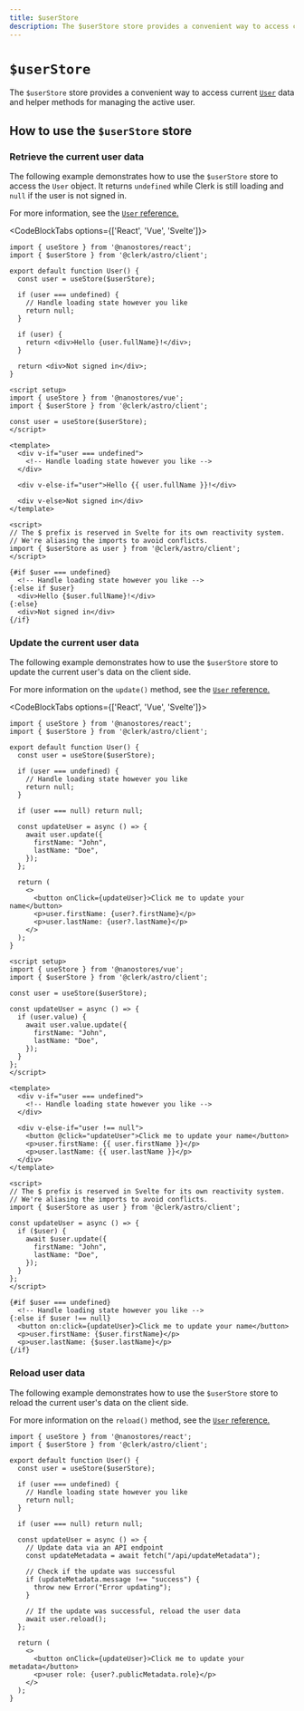 ```yaml
---
title: $userStore
description: The $userStore store provides a convenient way to access current user data and helper methods for managing the active user.
---
```


# `$userStore`

The `$userStore` store provides a convenient way to access current [`User`](https://clerk.com/docs/references/javascript/user/user) data and helper methods for managing the active user.

## How to use the `$userStore` store

### Retrieve the current user data

The following example demonstrates how to use the `$userStore` store to access the `User` object. It returns `undefined` while Clerk is still loading and `null` if the user is not signed in.

For more information, see the [`User` reference.](https://clerk.com/docs/references/javascript/user/user#user-object)

<CodeBlockTabs options={['React', 'Vue', 'Svelte']}>
```tsx {{ prettier: false, filename: 'user.tsx' }}
import { useStore } from '@nanostores/react';
import { $userStore } from '@clerk/astro/client';

export default function User() {
  const user = useStore($userStore);

  if (user === undefined) {
    // Handle loading state however you like
    return null;
  }

  if (user) {
    return <div>Hello {user.fullName}!</div>;
  }

  return <div>Not signed in</div>;
}
```

```vue {{ prettier: false, filename: 'user.vue' }}
<script setup>
import { useStore } from '@nanostores/vue';
import { $userStore } from '@clerk/astro/client';

const user = useStore($userStore);
</script>

<template>
  <div v-if="user === undefined">
    <!-- Handle loading state however you like -->
  </div>

  <div v-else-if="user">Hello {{ user.fullName }}!</div>

  <div v-else>Not signed in</div>
</template>
```

```svelte {{ prettier: false, filename: 'user.svelte' }}
<script>
// The $ prefix is reserved in Svelte for its own reactivity system.
// We're aliasing the imports to avoid conflicts.
import { $userStore as user } from '@clerk/astro/client';
</script>

{#if $user === undefined}
  <!-- Handle loading state however you like -->
{:else if $user}
  <div>Hello {$user.fullName}!</div>
{:else}
  <div>Not signed in</div>
{/if}
```
</CodeBlockTabs>

### Update the current user data

The following example demonstrates how to use the `$userStore` store to update the current user's data on the client side.

For more information on the `update()` method, see the [`User` reference.](https://clerk.com/docs/references/javascript/user/user#update)

<CodeBlockTabs options={['React', 'Vue', 'Svelte']}>
```tsx {{ prettier: false, filename: 'user.tsx' }}
import { useStore } from '@nanostores/react';
import { $userStore } from '@clerk/astro/client';

export default function User() {
  const user = useStore($userStore);

  if (user === undefined) {
    // Handle loading state however you like
    return null;
  }

  if (user === null) return null;

  const updateUser = async () => {
    await user.update({
      firstName: "John",
      lastName: "Doe",
    });
  };

  return (
    <>
      <button onClick={updateUser}>Click me to update your name</button>
      <p>user.firstName: {user?.firstName}</p>
      <p>user.lastName: {user?.lastName}</p>
    </>
  );
}
```

```vue {{ prettier: false, filename: 'user.vue' }}
<script setup>
import { useStore } from '@nanostores/vue';
import { $userStore } from '@clerk/astro/client';

const user = useStore($userStore);

const updateUser = async () => {
  if (user.value) {
    await user.value.update({
      firstName: "John",
      lastName: "Doe",
    });
  }
};
</script>

<template>
  <div v-if="user === undefined">
    <!-- Handle loading state however you like -->
  </div>

  <div v-else-if="user !== null">
    <button @click="updateUser">Click me to update your name</button>
    <p>user.firstName: {{ user.firstName }}</p>
    <p>user.lastName: {{ user.lastName }}</p>
  </div>
</template>
```

```svelte {{ prettier: false, filename: 'user.svelte' }}
<script>
// The $ prefix is reserved in Svelte for its own reactivity system.
// We're aliasing the imports to avoid conflicts.
import { $userStore as user } from '@clerk/astro/client';

const updateUser = async () => {
  if ($user) {
    await $user.update({
      firstName: "John",
      lastName: "Doe",
    });
  }
};
</script>

{#if $user === undefined}
  <!-- Handle loading state however you like -->
{:else if $user !== null}
  <button on:click={updateUser}>Click me to update your name</button>
  <p>user.firstName: {$user.firstName}</p>
  <p>user.lastName: {$user.lastName}</p>
{/if}
```
</CodeBlockTabs>

### Reload user data

The following example demonstrates how to use the `$userStore` store to reload the current user's data on the client side.

For more information on the `reload()` method, see the [`User` reference.](https://clerk.com/docs/references/javascript/user/user#reload)

```tsx {{ prettier: false, filename: 'user.tsx' }}
import { useStore } from '@nanostores/react';
import { $userStore } from '@clerk/astro/client';

export default function User() {
  const user = useStore($userStore);

  if (user === undefined) {
    // Handle loading state however you like
    return null;
  }

  if (user === null) return null;

  const updateUser = async () => {
    // Update data via an API endpoint
    const updateMetadata = await fetch("/api/updateMetadata");

    // Check if the update was successful
    if (updateMetadata.message !== "success") {
      throw new Error("Error updating");
    }

    // If the update was successful, reload the user data
    await user.reload();
  };

  return (
    <>
      <button onClick={updateUser}>Click me to update your metadata</button>
      <p>user role: {user?.publicMetadata.role}</p>
    </>
  );
}
```
